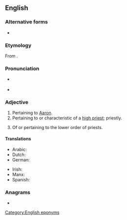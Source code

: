 ==English==

===Alternative forms===
* {{l|en|Aaronical}}

===Etymology===
From {{suffix|en|Aaron|ic}}.

===Pronunciation===
* {{a|RP}} {{IPA|/æɹˈɒn.ɪk/|/ɛːˈɹɒn.ɪk/|lang=en}}
* {{a|GenAm}} {{IPA|/æɹˈɑn.ɪk/|/ɛˈɹɑn.ɪk/|lang=en}}

===Adjective===
{{en-adj}}

# Pertaining to [[Aaron]]. {{defdate|First attested in the mid 17<sup>th</sup> century.}}
# Pertaining to or characteristic of a [[high priest]]; priestly. {{defdate|First attested in the mid 17<sup>th</sup> century.}}
# {{lb|en|Mormonism}} Of or pertaining to the lower order of priests. {{defdate|First attested in the early 19<sup>th</sup> century.}}

====Translations====
{{trans-top|pertaining to Aaron}}
* Arabic: {{t|ar|هاروني}}
* Dutch: {{t|nl|aäronitisch}}
* German: {{t|de|aaronitisch}}
{{trans-mid}}
* Irish: {{t|ga|Árónach}}
* Manx: {{t|gv|Aaronagh}}
* Spanish: {{t+|es|aarónico}}
{{trans-bottom}}

===Anagrams===
* {{anagrams|en|a=aacinor|ocarina}}

[[Category:English eponyms]]
